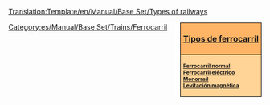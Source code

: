 <noinclude>[[Translation:Template/en/Manual/Base Set/Types of railways]]</noinclude><div style="float:right; padding-left:12px; background:#ffffff;">
<div style="width:150px; border:1px solid #000000; background:#ffb466; padding:5px; -moz-border-radius-topleft:5px; -moz-border-radius-topright:5px; font-size: 12pt;">
<center><strong><font size="3">[[es/Manual/Base Set/Tipos de ferrocarril|Tipos de ferrocarril]]</font></strong></center>
</div>
<div style="width:150px;  border:1px solid black; border-top-width: 0px; background:#ffd496; padding:5px; -moz-border-radius-bottomleft:5px; -moz-border-radius-bottomright:8px; font-size: 8pt;">
<strong>
[[es/Manual/Base Set/Ferrocarril|Ferrocarril normal]]<br/>
[[es/Manual/Base Set/Ferrocarril eléctrico|Ferrocarril eléctrico]]<br/>
[[es/Manual/Base Set/Monorraíl|Monorraíl]]<br/>
[[es/Manual/Base Set/MagLev|Levitación magnética]]
</strong>
</div>
</div>
<includeonly>[[Category:es/Manual/Base Set/Trains/Ferrocarril]]</includeonly>